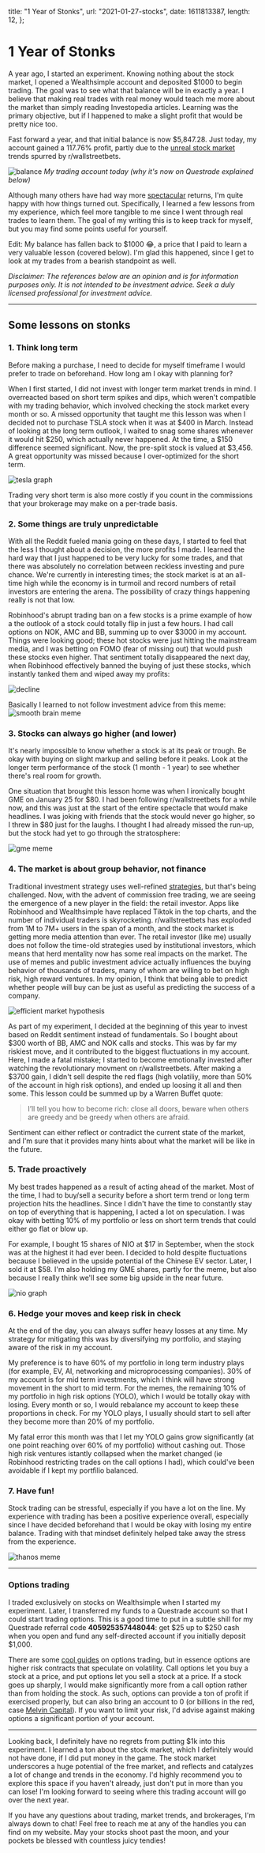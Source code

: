   title: "1 Year of Stonks",
  url: "2021-01-27-stocks",
  date: 1611813387,
  length: 12,
};

# 1 Year of Stonks

A year ago, I started an experiment. Knowing nothing about the stock market, I opened a Wealthsimple account and deposited $1000 to begin trading. The goal was to see what that balance will be in exactly a year. I believe that making real trades with real money would teach me more about the market than simply reading Investopedia articles. Learning was the primary objective, but if I happened to make a slight profit that would be pretty nice too.

Fast forward a year, and that initial balance is now $5,847.28. Just today, my account gained a 117.76% profit, partly due to the [unreal stock market](https://www.theverge.com/22251427/reddit-gamestop-stock-short-wallstreetbets-robinhood-wall-street) trends spurred by r/wallstreetbets.

![balance](/images/2021-01-27-stocks/Jan27.png)
_My trading account today (why it's now on Questrade explained below)_

Although many others have had way more [spectacular](/images/2021-01-27-stocks/dfv.png) returns, I'm quite happy with how things turned out. Specifically, I learned a few lessons from my experience, which feel more tangible to me since I went through real trades to learn them. The goal of my writing this is to keep track for myself, but you may find some points useful for yourself.

Edit: My balance has fallen back to $1000 😂, a price that I paid to learn a very valuable lesson (covered below). I'm glad this happened, since I get to look at my trades from a bearish standpoint as well.

_Disclaimer: The references below are an opinion and is for information purposes only. It is not intended to be investment advice. Seek a duly licensed professional for investment advice._

---

## Some lessons on stonks

### 1. Think long term

Before making a purchase, I need to decide for myself timeframe I would prefer to trade on beforehand. How long am I okay with planning for?

When I first started, I did not invest with longer term market trends in mind. I overreacted based on short term spikes and dips, which weren't compatible with my trading behavior, which involved checking the stock market every month or so. A missed opportunity that taught me this lesson was when I decided not to purchase TSLA stock when it was at $400 in March. Instead of looking at the long term outlook, I waited to snag some shares whenever it would hit $250, which actually never happened. At the time, a $150 difference seemed significant. Now, the pre-split stock is valued at $3,456. A great opportunity was missed because I over-optimized for the short term.

![tesla graph](/images/2021-01-27-stocks/tsla.png)

Trading very short term is also more costly if you count in the commissions that your brokerage may make on a per-trade basis.

### 2. Some things are truly unpredictable

With all the Reddit fueled mania going on these days, I started to feel that the less I thought about a decision, the more profits I made. I learned the hard way that I just happened to be very lucky for some trades, and that there was absolutely no correlation between reckless investing and pure chance. We're currently in interesting times; the stock market is at an all-time high while the economy is in turmoil and record numbers of retail investors are entering the arena. The possibility of crazy things happening really is not that low.

Robinhood's abrupt trading ban on a few stocks is a prime example of how a the outlook of a stock could totally flip in just a few hours. I had call options on NOK, AMC and BB, summing up to over $3000 in my account. Things were looking good; these hot stocks were just hitting the mainstream media, and I was betting on FOMO (fear of missing out) that would push these stocks even higher. That sentiment totally disappeared the next day, when Robinhood effectively banned the buying of just these stocks, which instantly tanked them and wiped away my profits:

![decline](/images/2021-01-27-stocks/decline.png)

Basically I learned to not follow investment advice from this meme:
![smooth brain meme](/images/2021-01-27-stocks/smoothBrain.png)

### 3. Stocks can always go higher (and lower)

It's nearly impossible to know whether a stock is at its peak or trough. Be okay with buying on slight markup and selling before it peaks. Look at the longer term performance of the stock (1 month - 1 year) to see whether there's real room for growth.

One situation that brought this lesson home was when I ironically bought GME on January 25 for $80. I had been following r/wallstreetbets for a while now, and this was just at the start of the entire spectacle that would make headlines. I was joking with friends that the stock would never go higher, so I threw in $80 just for the laughs. I thought I had already missed the run-up, but the stock had yet to go through the stratosphere:

![gme meme](/images/2021-01-27-stocks/hodl.png)

### 4. The market is about group behavior, not finance

Traditional investment strategy uses well-refined [strategies](https://www.investopedia.com/investing/investing-strategies/), but that's being challenged. Now, with the advent of commission free trading, we are seeing the emergence of a new player in the field: the retail investor. Apps like Robinhood and Wealthsimple have replaced Tiktok in the top charts, and the number of individual traders is skyrocketing. r/wallstreetbets has exploded from 1M to 7M+ users in the span of a month, and the stock market is getting more media attention than ever. The retail investor (like me) usually does not follow the time-old strategies used by institutional investors, which means that herd mentality now has some real impacts on the market. The use of memes and public investment advice actually influences the buying behavior of thousands of traders, many of whom are willing to bet on high risk, high reward ventures. In my opinion, I think that being able to predict whether people will buy can be just as useful as predicting the success of a company.

![efficient market hypothesis](/images/2021-01-27-stocks/efficient.jpg)

As part of my experiment, I decided at the beginning of this year to invest based on Reddit sentiment instead of fundamentals. So I bought about $300 worth of BB, AMC and NOK calls and stocks. This was by far my riskiest move, and it contributed to the biggest fluctuations in my account. Here, I made a fatal mistake; I started to become emotionally invested after watching the revolutionary movment on r/wallstreetbets. After making a $3700 gain, I didn't sell despite the red flags (high volatiliy, more than 50% of the account in high risk options), and ended up loosing it all and then some. This lesson could be summed up by a Warren Buffet quote:

> I’ll tell you how to become rich: close all doors, beware when others are greedy and be greedy when others are afraid.

Sentiment can either reflect or contradict the current state of the market, and I'm sure that it provides many hints about what the market will be like in the future.

### 5. Trade proactively

My best trades happened as a result of acting ahead of the market. Most of the time, I had to buy/sell a security before a short term trend or long term projection hits the headlines. Since I didn't have the time to constantly stay on top of everything that is happening, I acted a lot on speculation. I was okay with betting 10% of my portfolio or less on short term trends that could either go flat or blow up.

For example, I bought 15 shares of NIO at $17 in September, when the stock was at the highest it had ever been. I decided to hold despite fluctuations because I believed in the upside potential of the Chinese EV sector. Later, I sold it at $58. I'm also holding my GME shares, partly for the meme, but also because I really think we'll see some big upside in the near future.

![nio graph](/images/2021-01-27-stocks/nio.png)

### 6. Hedge your moves and keep risk in check

At the end of the day, you can always suffer heavy losses at any time. My strategy for mitigating this was by diversifying my portfolio, and staying aware of the risk in my account.

My preference is to have 60% of my portfolio in long term industry plays (for example, EV, AI, networking and microprocessing companies). 30% of my account is for mid term investments, which I think will have strong movement in the short to mid term. For the memes, the remaining 10% of my portfolio in high risk options (YOLO), which I would be totally okay with losing. Every month or so, I would rebalance my account to keep these proportions in check. For my YOLO plays, I usually should start to sell after they become more than 20% of my portfolio.

My fatal error this month was that I let my YOLO gains grow significantly (at one point reaching over 60% of my portfolio) without cashing out. Those high risk ventures istantly collapsed when the market changed (ie Robinhood restricting trades on the call options I had), which could've been avoidable if I kept my portfilio balanced.

### 7. Have fun!

Stock trading can be stressful, especially if you have a lot on the line. My experience with trading has been a positive experience overall, especially since I have decided beforehand that I would be okay with losing my entire balance. Trading with that mindset definitely helped take away the stress from the experience.

![thanos meme](/images/2021-01-27-stocks/thanos.png)

---

### Options trading

I traded exclusively on stocks on Wealthsimple when I started my experiment. Later, I transferred my funds to a Questrade account so that I could start trading options. This is a good time to put in a subtle shill for my Questrade referral code **405925357448044**: get $25 up to $250 cash when you open and fund any self-directed account if you initially deposit $1,000.

There are some [cool guides](https://www.optionseducation.org/referencelibrary/brochures-literature/page-assets/options-strategies-quick-guide.aspx) on options trading, but in essence options are higher risk contracts that speculate on volatility. Call options let you buy a stock at a price, and put options let you sell a stock at a price. If a stock goes up sharply, I would make significantly more from a call option rather than from holding the stock. As such, options can provide a ton of profit if exercised properly, but can also bring an account to 0 (or billions in the red, case [Melvin Capital](https://markets.businessinsider.com/news/stocks/short-sellers-sitting-on-19-billion-of-losses-on-gamestop-data-shows-2021-1-1030020684)). If you want to limit your risk, I'd advise against making options a significant portion of your account.

---

Looking back, I definitely have no regrets from putting $1k into this experiment. I learned a ton about the stock market, which I definitely would not have done, if I did put money in the game. The stock market underscores a huge potential of the free market, and reflects and catalyzes a lot of change and trends in the economy. I'd highly recommend you to explore this space if you haven't already, just don't put in more than you can lose! I'm looking forward to seeing where this trading account will go over the next year.

If you have any questions about trading, market trends, and brokerages, I'm always down to chat! Feel free to reach me at any of the handles you can find on my website. May your stocks shoot past the moon, and your pockets be blessed with countless juicy tendies!
